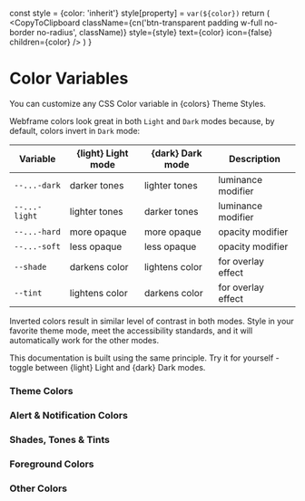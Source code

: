 
  const style = {color: 'inherit'}
  style[property] = `var(${color})`
  return (
    <CopyToClipboard
      className={cn('btn-transparent padding w-full no-border no-radius', className)}
      style={style} text={color} icon={false}
      children={color}
    />
  )
}

# Color Variables

You can customize any CSS Color variable in {colors} Theme Styles.

Webframe colors look great in both `Light` and `Dark` modes because, by default, colors invert in `Dark` mode:

| Variable      | {light} Light mode | {dark} Dark mode | Description        |
|---------------|--------------------|------------------|--------------------|
| `--...-dark`  | darker tones       | lighter tones    | luminance modifier |
| `--...-light` | lighter tones      | darker tones     | luminance modifier |
| `--...-hard`  | more opaque        | more opaque      | opacity modifier   |
| `--...-soft`  | less opaque        | less opaque      | opacity modifier   |
| `--shade`     | darkens color      | lightens color   | for overlay effect |
| `--tint`      | lightens color     | darkens color    | for overlay effect |

Inverted colors result in similar level of contrast in both modes. Style in your favorite theme mode, meet the accessibility standards, and it will automatically work for the other modes.

This documentation is built using the same principle.
Try it for yourself - toggle between {light} Light and {dark} Dark modes.

### Theme Colors

<CodeExample>
  <Row className='center gap-smaller wrap no-wrap-text' style={{color: 'white'}}>
    <View>
      <ColorSample color='--primary-darkest' />
      <ColorSample color='--primary-darker' />
      <ColorSample color='--primary-dark' />
      <ColorSample color='--primary' />
      <ColorSample color='--primary-light' />
      <ColorSample color='--primary-lighter' />
      <ColorSample color='--primary-lightest' />
    </View>
    <View>
      <ColorSample color='--secondary-darkest' />
      <ColorSample color='--secondary-darker' />
      <ColorSample color='--secondary-dark' />
      <ColorSample color='--secondary' />
      <ColorSample color='--secondary-light' />
      <ColorSample color='--secondary-lighter' />
      <ColorSample color='--secondary-lightest' />
    </View>
    <View>
      <ColorSample color='--accent-darkest' />
      <ColorSample color='--accent-darker' />
      <ColorSample color='--accent-dark' />
      <ColorSample color='--accent' />
      <ColorSample color='--accent-light' />
      <ColorSample color='--accent-lighter' />
      <ColorSample color='--accent-lightest' />
    </View>
    <View>
      <ColorSample color='--neutral-hardest' />
      <ColorSample color='--neutral-harder' />
      <ColorSample color='--neutral-hard' />
      <ColorSample color='--neutral' />
      <ColorSample color='--neutral-soft' />
      <ColorSample color='--neutral-softer' />
      <ColorSample color='--neutral-softest' />
    </View>
  </Row>
</CodeExample>

### Alert & Notification Colors

<CodeExample>
  <Row className='center gap wrap no-wrap-text' style={{color: 'white'}}>
    <View>
      <ColorSample color='--info-darkest' />
      <ColorSample color='--info-darker' />
      <ColorSample color='--info-dark' />
      <ColorSample color='--info' />
      <ColorSample color='--info-light' />
      <ColorSample color='--info-lighter' />
      <ColorSample color='--info-lightest' />
    </View>
    <View>
      <ColorSample color='--success-darkest' />
      <ColorSample color='--success-darker' />
      <ColorSample color='--success-dark' />
      <ColorSample color='--success' />
      <ColorSample color='--success-light' />
      <ColorSample color='--success-lighter' />
      <ColorSample color='--success-lightest' />
    </View>
    <View>
      <ColorSample color='--warning-darkest' />
      <ColorSample color='--warning-darker' />
      <ColorSample color='--warning-dark' />
      <ColorSample color='--warning' />
      <ColorSample color='--warning-light' />
      <ColorSample color='--warning-lighter' />
      <ColorSample color='--warning-lightest' />
    </View>
    <View>
      <ColorSample color='--error-darkest' />
      <ColorSample color='--error-darker' />
      <ColorSample color='--error-dark' />
      <ColorSample color='--error' />
      <ColorSample color='--error-light' />
      <ColorSample color='--error-lighter' />
      <ColorSample color='--error-lightest' />
    </View>
  </Row>
</CodeExample>

### Shades, Tones & Tints

<CodeExample>
  <Row className='center gap wrap no-wrap-text'>
    <View style={{color: 'white'}}>
      <ColorSample color='--shade-hardest-2x' />
      <ColorSample color='--shade-hardest' />
      <ColorSample color='--shade-harder' />
      <ColorSample color='--shade-hard' />
      <ColorSample color='--shade' />
      <ColorSample color='--shade-soft' />
      <ColorSample color='--shade-softer' />
      <ColorSample color='--shade-softest' />
      <ColorSample color='--shade-softest-2x' />
    </View>
    <View style={{color: 'white'}}>
      <ColorSample color='--tone-hardest-2x' />
      <ColorSample color='--tone-hardest' />
      <ColorSample color='--tone-harder' />
      <ColorSample color='--tone-hard' />
      <ColorSample color='--tone' />
      <ColorSample color='--tone-soft' />
      <ColorSample color='--tone-softer' />
      <ColorSample color='--tone-softest' />
      <ColorSample color='--tone-softest-2x' />
    </View>
    <View>
      <ColorSample color='--tint-hardest-2x' />
      <ColorSample color='--tint-hardest' />
      <ColorSample color='--tint-harder' />
      <ColorSample color='--tint-hard' />
      <ColorSample color='--tint' />
      <ColorSample color='--tint-soft' />
      <ColorSample color='--tint-softer' />
      <ColorSample color='--tint-softest' />
      <ColorSample color='--tint-softest-2x' />
    </View>
  </Row>
</CodeExample>

### Foreground Colors

<CodeExample>
  <Row className='center bold wrap no-wrap-text'>
    <View style={{background: 'var(--neutral)'}}>
      <ColorSample property='color' color='--text' />
      <ColorSample property='color' color='--text-inverted' />
      <ColorSample property='color' color='--border' />
    </View>
    <View className='border'>
      <ColorSample property='color' color='--link' />
      <ColorSample property='color' color='--link-focus' />
      <ColorSample property='color' color='--link-active' />
    </View>
    <View className='border'>
      <ColorSample property='color' color='--dark' />
      <ColorSample property='color' color='--grey' />
      <ColorSample property='color' color='--light' />
    </View>
  </Row>
</CodeExample>

### Other Colors

<CodeExample>
  <Row className='center gap-smaller wrap no-wrap-text'>
    <View>
      <ColorSample className='border' color='--bg' />
    </View>
  </Row>
</CodeExample>
